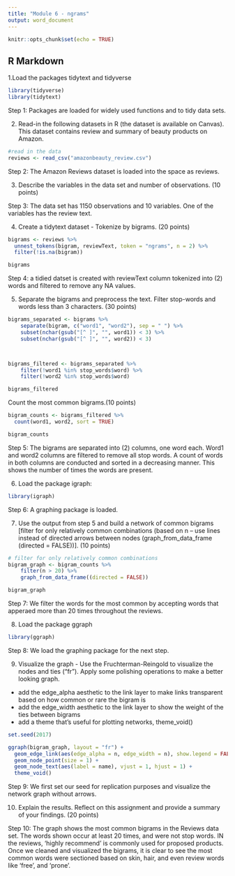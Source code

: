 ---
title: "Module 6 - ngrams"
output: word_document
---

```{r setup, include=FALSE}
knitr::opts_chunk$set(echo = TRUE)
```

## R Markdown
1.Load the packages tidytext and tidyverse
```{r, warning=FALSE, message=FALSE}
library(tidyverse)
library(tidytext)
```

Step 1: Packages are loaded for widely used functions and to tidy data sets. 

2.	Read-in the following datasets in R (the dataset is available on Canvas). This dataset contains review and summary of beauty products on Amazon.

```{r}
#read in the data
reviews <- read_csv("amazonbeauty_review.csv")

```

Step 2: The Amazon Reviews dataset is loaded into the space as reviews. 

3. Describe the variables in the data set and number of observations. (10 points)

Step 3: The data set has 1150 observations and 10 variables. One of the variables has the review text.

4.	Create a tidytext dataset - Tokenize by bigrams. (20 points)

```{r}


bigrams <- reviews %>%
  unnest_tokens(bigram, reviewText, token = "ngrams", n = 2) %>%
  filter(!is.na(bigram))

bigrams

```

Step 4: a tidied datset is created with reviewText column tokenized into (2) words and filtered to remove any NA values. 

5.	Separate the bigrams and preprocess the text. Filter stop-words and words less than 3 characters. (30 points)

```{r}

bigrams_separated <- bigrams %>%
    separate(bigram, c("word1", "word2"), sep = " ") %>% 
    subset(nchar(gsub("[^ ]", "", word1)) < 3) %>% 
    subset(nchar(gsub("[^ ]", "", word2)) < 3)



bigrams_filtered <- bigrams_separated %>%
    filter(!word1 %in% stop_words$word) %>%
    filter(!word2 %in% stop_words$word)

bigrams_filtered

```

Count the most common bigrams.(10 points)

```{r}
bigram_counts <- bigrams_filtered %>% 
  count(word1, word2, sort = TRUE)

bigram_counts

```

Step 5: The bigrams are separated into (2) columns, one word each. Word1 and word2 columns are filtered to remove all stop words. 
A count of words in both columns are conducted and sorted in a decreasing manner. This shows the number of times the words are present.


6.	Load the package igraph: 
```{r, message=FALSE, warning=FALSE}
library(igraph)
```


Step 6:  A graphing package is loaded. 

7.	Use the output from step 5 and build a network of common bigrams [filter for only relatively common combinations (based on n – use lines instead of directed arrows between nodes (graph_from_data_frame (directed = FALSE))]. (10 points)

```{r}
# filter for only relatively common combinations
bigram_graph <- bigram_counts %>%
    filter(n > 20) %>%
    graph_from_data_frame((directed = FALSE))

bigram_graph

```

Step 7: We filter the words for the most common by accepting words that apperaed more than 20 times throughout the reviews. 


8. Load the package ggraph
```{r}
library(ggraph)
```

Step 8: We load the graphing package for the next step. 


9. Visualize the graph - Use the Fruchterman-Reingold to visualize the nodes and ties (“fr”). Apply some polishing operations to make a better looking graph. 
+ add the edge_alpha aesthetic to the link layer to make links transparent based on how common or rare the bigram is
+ add the edge_width aesthetic to the link layer to show the weight of the ties between bigrams
+ add a theme that’s useful for plotting networks, theme_void()

```{r}
set.seed(2017)

ggraph(bigram_graph, layout = "fr") +
  geom_edge_link(aes(edge_alpha = n, edge_width = n), show.legend = FALSE,edge_colour = "cyan4") +
  geom_node_point(size = 1) +
  geom_node_text(aes(label = name), vjust = 1, hjust = 1) +
  theme_void()

```

Step 9: We first set our seed for replication purposes and visualize the network graph without arrows. 


10. Explain the results. Reflect on this assignment and provide a summary of your findings. (20 points)

Step 10: The graph shows the most common bigrams in the Reviews data set. The words shown occur at least 20 times, and were not stop words. 
IN the reviews, 'highly recommend' is commonly used for proposed products. Once we cleaned and visualized the bigrams, it is clear to see the most common words were sectioned based on skin, hair, and even review words like 'free', and 'prone'.
